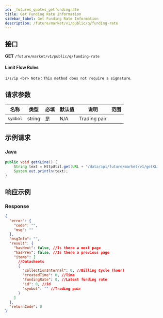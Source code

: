 ```yaml
---
id: _futures_quotes_getfundingrate
title: Get Funding Rate Information
sidebar_label: Get Funding Rate Information
description: /future/market/v1/public/q/funding-rate
---
```


## 接口

**GET** `/future/market/v1/public/q/funding-rate`

#### **Limit Flow Rules**

`1/s/ip <br> Note：This method does not require a signature`.

## 请求参数

| 名称     | 类型   | 必填 | 默认值 | 说明         | 范围 |
| -------- | ------ | ---- | ------ | ------------ | ---- |
| `symbol` | string | 是   | N/A    | Trading pair |      |

## 示例请求

### Java

```java
public void getKLine() {
	String text = HttpUtil.get(URL + "/data/api/future/market/v1/getKLine?market=btc_usdt&type=1min&since=0");
	System.out.println(text);
}
```

## 响应示例

### Response

```json
{
  "error": {
    "code": "",
    "msg": ""
  },
  "msgInfo": "",
  "result": {
    "hasNext": false, //Is there a next page
    "hasPrev": false, //Is there a previous page
    "items": [
      //Datasheets
      {
        "collectionInternal": 0, //Billing Cycle (hour)
        "createdTime": 0, //Time
        "fundingRate": 0, //Latest funding rate
        "id": 0, //id
        "symbol": "" //Trading pair
      }
    ]
  },
  "returnCode": 0
}
```
